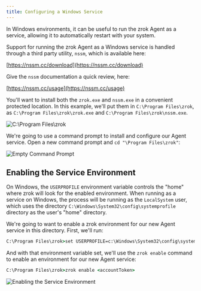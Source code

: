 ```yaml
---
title: Configuring a Windows Service
---
```


In Windows environments, it can be useful to run the zrok Agent as a service, allowing it to automatically restart with your system.

Support for running the zrok Agent as a Windows service is handled through a third party utility, `nssm`, which is available here:

[https://nssm.cc/download](https://nssm.cc/download)

Give the `nssm` documentation a quick review, here:

[https://nssm.cc/usage](https://nssm.cc/usage)

You'll want to install both the `zrok.exe` and `nssm.exe` in a convenient protected location. In this example, we'll put them in `C:\Program Files\zrok`, as `C:\Program Files\zrok\zrok.exe` and `C:\Program Files\zrok\nssm.exe`.

![C:\\Program Files\\zrok](images/program-files.png)

We're going to use a command prompt to install and configure our Agent service. Open a new command prompt and `cd "\Program Files\zrok"`:

![Empty Command Prompt](images/empty-command-prompt.png)

## Enabling the Service Environment

On Windows, the `USERPROFILE` environment variable controls the "home" where zrok will look for the enabled environment. When running as a service on Windows, the process will be running as the `LocalSystem` user, which uses the directory `C:\Windows\System32\config\systemprofile` directory as the user's "home" directory.

We're going to want to enable a zrok environment for our new Agent service in this directory. First, we'll run:

```cmd
C:\Program Files\zrok>set USERPROFILE=c:\Windows\System32\config\systemprofile
```

And with that environment variable set, we'll use the `zrok enable` command to enable an environment for our new Agent service:

```cmd
C:\Program Files\zrok>zrok enable <accountToken>
```

![Enabling the Service Environment](images/enable.png)

